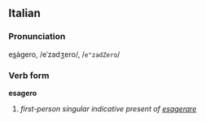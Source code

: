 ==Italian==
===Pronunciation===
e<u>s</u>àgero, /eˈzadʒero/, /<tt>e"zadZero</tt>/
===Verb form===
'''esagero'''

# ''first-person singular indicative present of [[esagerare]]''